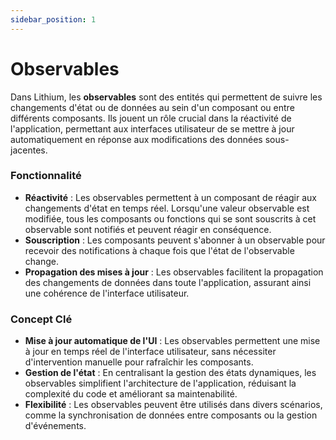 ```yaml
---
sidebar_position: 1
---
```


# Observables

Dans Lithium, les **observables** sont des entités qui permettent de suivre les changements d'état ou de données au sein d'un composant ou entre différents composants. Ils jouent un rôle crucial dans la réactivité de l'application, permettant aux interfaces utilisateur de se mettre à jour automatiquement en réponse aux modifications des données sous-jacentes.

### Fonctionnalité

- **Réactivité** : Les observables permettent à un composant de réagir aux changements d'état en temps réel. Lorsqu'une valeur observable est modifiée, tous les composants ou fonctions qui se sont souscrits à cet observable sont notifiés et peuvent réagir en conséquence.
- **Souscription** : Les composants peuvent s'abonner à un observable pour recevoir des notifications à chaque fois que l'état de l'observable change.
- **Propagation des mises à jour** : Les observables facilitent la propagation des changements de données dans toute l'application, assurant ainsi une cohérence de l'interface utilisateur.

### Concept Clé

- **Mise à jour automatique de l'UI** : Les observables permettent une mise à jour en temps réel de l'interface utilisateur, sans nécessiter d'intervention manuelle pour rafraîchir les composants.
- **Gestion de l'état** : En centralisant la gestion des états dynamiques, les observables simplifient l'architecture de l'application, réduisant la complexité du code et améliorant sa maintenabilité.
- **Flexibilité** : Les observables peuvent être utilisés dans divers scénarios, comme la synchronisation de données entre composants ou la gestion d'événements.